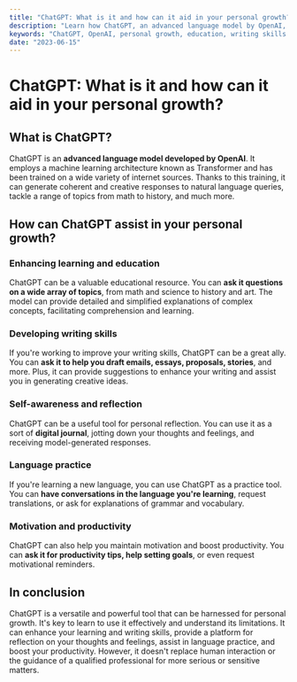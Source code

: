 ```yaml
---
title: "ChatGPT: What is it and how can it aid in your personal growth?"
description: "Learn how ChatGPT, an advanced language model by OpenAI, can be a valuable tool for your personal growth."
keywords: "ChatGPT, OpenAI, personal growth, education, writing skills development, self-awareness, language learning, productivity"
date: "2023-06-15"
---
```


# ChatGPT: What is it and how can it aid in your personal growth?

## What is ChatGPT?

ChatGPT is an **advanced language model developed by OpenAI**. It employs a machine learning architecture known as Transformer and has been trained on a wide variety of internet sources. Thanks to this training, it can generate coherent and creative responses to natural language queries, tackle a range of topics from math to history, and much more.

## How can ChatGPT assist in your personal growth?

### Enhancing learning and education

ChatGPT can be a valuable educational resource. You can **ask it questions on a wide array of topics**, from math and science to history and art. The model can provide detailed and simplified explanations of complex concepts, facilitating comprehension and learning.

### Developing writing skills

If you're working to improve your writing skills, ChatGPT can be a great ally. You can **ask it to help you draft emails, essays, proposals, stories**, and more. Plus, it can provide suggestions to enhance your writing and assist you in generating creative ideas.

### Self-awareness and reflection

ChatGPT can be a useful tool for personal reflection. You can use it as a sort of **digital journal**, jotting down your thoughts and feelings, and receiving model-generated responses.

### Language practice

If you're learning a new language, you can use ChatGPT as a practice tool. You can **have conversations in the language you're learning**, request translations, or ask for explanations of grammar and vocabulary.

### Motivation and productivity

ChatGPT can also help you maintain motivation and boost productivity. You can **ask it for productivity tips, help setting goals**, or even request motivational reminders.

## In conclusion

ChatGPT is a versatile and powerful tool that can be harnessed for personal growth. It's key to learn to use it effectively and understand its limitations. It can enhance your learning and writing skills, provide a platform for reflection on your thoughts and feelings, assist in language practice, and boost your productivity. However, it doesn't replace human interaction or the guidance of a qualified professional for more serious or sensitive matters.
